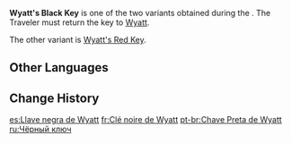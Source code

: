 {{Item Infobox
|id           = 100302
|type         = Quest Items
|description  = A key to the warehouse's gates kept by Wyatt. The likeliness of him losing it is next to him losing his slim wallet.
|source1      = Obtained during [[Lost Key]]
|image        = Item Black Key.png
}}
'''Wyatt's Black Key''' is one of the two variants obtained during the {{Quest|Lost Key}}. The Traveler must return the key to [[Wyatt]].

The other variant is [[Wyatt's Red Key]].

==Other Languages==
{{Other Languages
|default_hidden = 1
|en      = Wyatt's Black Key
|zhs     = 怀尔德的黑色钥匙
|zhs_rm  = Huái'ěrdé de Hēisè Yàoshi
|zht     = 懷爾德的黑色鑰匙
|zht_rm  = Huái'ěrdé de Hēisè Yàoshi
|ja      = ワイアットの黒い鍵
|ja_rm   = Waiatto no Kuroi Kagi
|ko      = 와이엇의 검은 열쇠
|ko_rm   = Waieot-ui Geomeun Yeolsoe
|es      = Llave negra de Wyatt
|fr      = Clé noire de Wyatt
|ru      = Чёрный ключ
|th      = Wyatt's Black Key
|vi      = Chìa Khóa Đen Của Wyatt
|de      = Wyatts schwarzer Schlüssel
|id      = Kunci Hitam Wyatt
|pt      = Chave Preta de Wyatt
|tr      = Wyatt'ın Siyah Anahtarı
|it      = Chiave nera di Wyatt
}}

==Change History==
{{Change History|1.0}}

[[es:Llave negra de Wyatt]]
[[fr:Clé noire de Wyatt]]
[[pt-br:Chave Preta de Wyatt]]
[[ru:Чёрный ключ]]